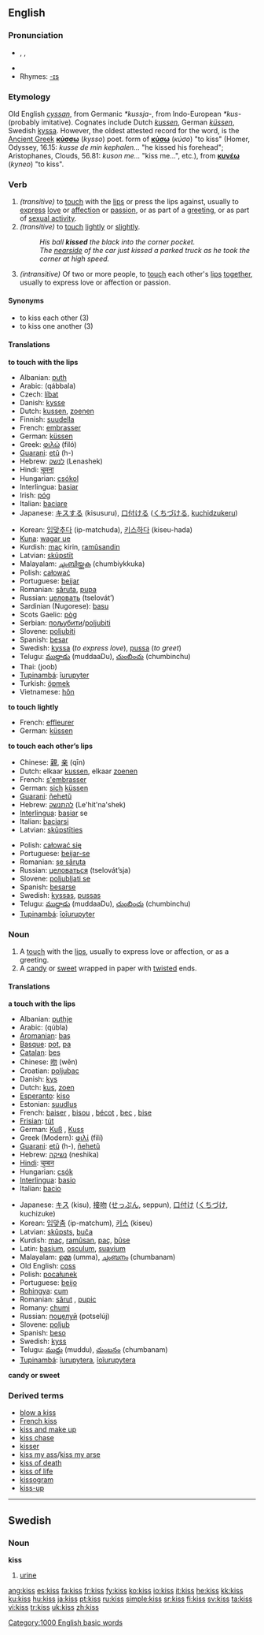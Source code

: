 {{see|KISS}}
==English==

===Pronunciation===
* {{AHD|kĭs}}, {{IPA|/kɪs/}}, {{SAMPA|/kIs/}}
* {{audio|en-us-kiss.ogg|Audio (US)}}
* Rhymes: [[Rhymes:English:-ɪs|-ɪs]]

===Etymology===
Old English ''[[cyssan]]'', from Germanic ''*kussja-'', from Indo-European ''*kus-'' (probably imitative).  Cognates include Dutch ''[[kussen]]'', German ''[[küssen]]'', Swedish [[kyssa]]. However, the oldest attested record for the word, is the [[Ancient Greek]] '''[[κύσσω]]''' (''kysso'') poet. form of '''[[κύσω]]''' (''κύσο'') "to kiss" (Homer, Odyssey, 16.15: ''kusse de min kephalen...'' "he kissed his forehead"; Aristophanes, Clouds, 56.81: ''kuson me...'' "kiss me...", etc.), from '''[[κυνέω]]''' (''kyneo'') "to kiss".

===Verb===
{{en-verb|kiss|es}}

#''(transitive)'' to [[touch]] with the [[lip]]s or press the lips against, usually to [[express]] [[love]] or [[affection]] or [[passion]], or as part of a [[greeting]], or as part of [[WikiSaurus:sexual activity|sexual activity]].
#''(transitive)'' to [[touch]] [[lightly]] or [[slightly]].
#:''His ball '''kissed''' the black into the corner pocket.''
#:''The [[nearside]] of the car just kissed a parked truck as he took the corner at high speed.''
#''(intransitive)'' Of two or more people, to [[touch]] each other's [[lip]]s [[together]], usually to express love or affection or passion.

====Synonyms====
*to kiss each other (3)
*to kiss one another (3)

====Translations====
'''to touch with the lips'''
{{top}}
*Albanian: [[puth]]
*Arabic: {{ARchar|[[قبل]]}} (qábbala)
*Czech: [[líbat]]
*Danish: [[kysse]]
*Dutch: [[kussen]], [[zoenen]]
*Finnish: [[suudella]]
*French: [[embrasser]]
*German: [[küssen]]
*Greek: [[φιλώ]] (filó)
*[[Guarani]]: [[etũ]] (h-)
*Hebrew: [[לנשק]] (Lenashek)
*Hindi: [[चूमना]]
*Hungarian: [[csókol]] 
*Interlingua: [[basiar]]
*Irish: [[póg]] {{f}}
*Italian: [[baciare]]
*Japanese: [[キスする]] (kisusuru), [[口付ける]] ([[くちづける]], [[kuchidzukeru]])
{{mid}}
*Korean: [[입맞추다]] (ip-matchuda), [[키스하다]] (kiseu-hada) 
*[[Kuna]]: [[wagar ue]]
*Kurdish: [[maç]] kirin, [[ramûsandin]]
*Latvian: [[skūpstīt]]
*Malayalam: [[ചുംബിയ്ക്കുക]] (chumbiykkuka)
*Polish: [[całować]]
*Portuguese: [[beijar]]
*Romanian: [[săruta]], [[pupa]] 
*Russian: [[целовать]] (tselovát’)
*Sardinian (Nugorese): [[basu]] {{m}}
*Scots Gaelic: [[pòg]] {{f}}
*Serbian: [[пољубити]]/[[poljubiti]]
*Slovene: [[poljubiti]]
*Spanish: [[besar]]
*Swedish: [[kyssa]] (''to express love''), [[pussa]] (''to greet'')
*Telugu: [[ముద్దాడు]] (muddaaDu), [[చుంబించు]] (chumbinchu)
*Thai: {{THchar|[[จูบ]]}} (joob)
*[[Tupinambá]]: [[îurupyter]]
*Turkish: [[öpmek]]
*Vietnamese: [[hôn]]
{{bottom}}

'''to touch lightly'''
{{top}}
*French: [[effleurer]]
*German: [[küssen]]
{{mid}}
{{bottom}}

'''to touch each other’s lips'''
{{top}}
*Chinese: [[親]], [[亲]] (qīn)
*Dutch: elkaar [[kussen]], elkaar [[zoenen]]
*French: [[s'embrasser]]
*German: [[sich]] [[küssen]]
*[[Guarani]]: [[ñehetũ]]
*Hebrew: [[להתנשק]] (Le'hit'na'shek)
*[[Interlingua]]: [[basiar]] se
*Italian: [[baciarsi]]
*Latvian: [[skūpstīties]]
{{mid}}
*Polish: [[całować się]]
*Portuguese: [[beijar-se]]
*Romanian: [[se săruta]]
*Russian: [[целоваться]] (tselovát’sja)
*Slovene: [[poljubljati se]]
*Spanish: [[besarse]]
*Swedish: [[kyssas]], [[pussas]]
*Telugu: [[ముద్దాడు]] (muddaaDu), [[చుంబించు]] (chumbinchu)
*[[Tupinambá]]: [[îoîurupyter]]
{{bottom}}

===Noun===
{{en-noun|es}}

#A [[touch]] with the [[lip]]s, usually to express love or affection, or as a greeting.
#A [[candy]] or [[sweet]] wrapped in paper with [[twist]]ed ends.

====Translations====
'''a touch with the lips'''
{{top}}
*Albanian: [[puthje]] {{f}}
*Arabic: {{ARchar|[[قبلة|قُبلة]]}} (qúbla) {{f}}
*[[Aromanian]]: [[baş]] {{n}}
*[[Basque]]: [[pot]], [[pa]]
*[[Catalan]]: [[bes]] {{m}}
*Chinese: [[吻]] (wěn)
*Croatian: [[poljubac]] {{m}}
*Danish: [[kys]]
*Dutch: [[kus]], [[zoen]]
*[[Esperanto]]: [[kiso]]
*Estonian: [[suudlus]]
*French: [[baiser]] {{m}}, [[bisou]] {{m}}, [[bécot]] {{m}}, [[bec]] {{m}} {{italbrac|Quebec}}, [[bise]] {{f}}
*[[Frisian]]: [[tút]]
*German: [[Kuß]] {{m}}, [[Kuss]] {{m}}
*Greek (Modern): [[φιλί]] (filí) {{n}}
*[[Guarani]]: [[etũ]] (h-), [[ñehetũ]]
*Hebrew: [[נשיקה]] (neshika)
*[[Hindi]]: [[चुम्बन]]
*Hungarian: [[csók]]
*[[Interlingua]]: [[basio]]
*Italian: [[bacio]] {{m}}
{{mid}}
*Japanese: [[キス]] (kisu), [[接吻]] ([[せっぷん]], seppun), [[口付け]] ([[くちづけ]], kuchizuke)
*Korean: [[입맞춤]] (ip-matchum), [[키스]] (kiseu)
*Latvian: [[skūpsts]], [[buča]]
*Kurdish: [[maç]], [[ramûsan]], [[paç]], [[bûse]]
*Latin: [[basium]], [[osculum]], [[suavium]]
*Malayalam: [[ഉമ്മ]] (umma), [[ചുംബനം]] (chumbanam)
*Old English: [[coss]]
*Polish: [[pocałunek]] {{m}}
*Portuguese: [[beijo]] {{m}}
*[[Rohingya]]: [[cum]]
*Romanian: [[sărut]] {{n}}, [[pupic]] {{n}}
*Romany: [[chumi]]
*Russian: [[поцелуй]] (potselúj) {{m}}
*Slovene: [[poljub]] {{m}}
*Spanish: [[beso]] {{m}}
*Swedish: [[kyss]] {{c}}
*Telugu: [[ముద్దు]] (muddu), [[చుంబనం]] (chumbanam)
*[[Tupinambá]]: [[îurupytera]], [[îoîurupytera]]
{{bottom}}

'''candy or sweet'''
{{top}}
{{mid}}
{{bottom}}

===Derived terms===
*[[blow a kiss]]
*[[French kiss]]
*[[kiss and make up]]
*[[kiss chase]]
*[[kisser]]
*[[kiss my ass]]/[[kiss my arse]]
*[[kiss of death]]
*[[kiss of life]]
*[[kissogram]]
*[[kiss-up]]

----

==Swedish==

<!--[[sv:kiss]]-->
===Noun===
'''kiss'''

#[[urine]]
[[Category:1000 English basic words]]

[[ang:kiss]]
[[es:kiss]]
[[fa:kiss]]
[[fr:kiss]]
[[fy:kiss]]
[[ko:kiss]]
[[io:kiss]]
[[it:kiss]]
[[he:kiss]]
[[kk:kiss]]
[[ku:kiss]]
[[hu:kiss]]
[[ja:kiss]]
[[pt:kiss]]
[[ru:kiss]]
[[simple:kiss]]
[[sr:kiss]]
[[fi:kiss]]
[[sv:kiss]]
[[ta:kiss]]
[[vi:kiss]]
[[tr:kiss]]
[[uk:kiss]]
[[zh:kiss]]